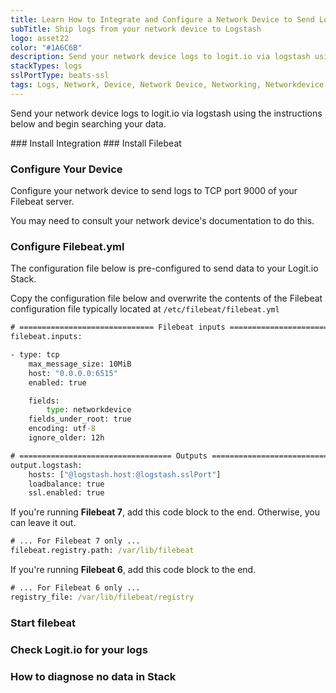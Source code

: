 ```yaml
---
title: Learn How to Integrate and Configure a Network Device to Send Logs
subTitle: Ship logs from your network device to Logstash
logo: asset22
color: "#1A6C6B"
description: Send your network device logs to logit.io via logstash using the instructions below and begin searching your data
stackTypes: logs
sslPortType: beats-ssl
tags: Logs, Network, Device, Network Device, Networking, Networkdevice
---
```


Send your network device logs to logit.io via logstash using the instructions below and begin searching your data.

<Steps>
  ### Install Integration
  <InstallIntegration/>
  ### Install Filebeat

  <InstallFilebeat />

  ### Configure Your Device

  Configure your network device to send logs to TCP port 9000 of your Filebeat server. 

  You may need to consult your network device's documentation to do this.

  ### Configure Filebeat.yml

  The configuration file below is pre-configured to send data to your Logit.io Stack.
          
  Copy the configuration file below and overwrite the contents of the Filebeat configuration file typically located at `/etc/filebeat/filebeat.yml`

  ```cmd copy
  # ============================== Filebeat inputs ===============================
  filebeat.inputs:

  - type: tcp
      max_message_size: 10MiB
      host: "0.0.0.0:6515"
      enabled: true

      fields:
          type: networkdevice
      fields_under_root: true
      encoding: utf-8
      ignore_older: 12h

  # ================================== Outputs ===================================
  output.logstash:
      hosts: ["@logstash.host:@logstash.sslPort"]
      loadbalance: true
      ssl.enabled: true

  ```

  If you're running __Filebeat 7__, add this code block to the end. Otherwise, you can leave it out.

  ```cmd copy
  # ... For Filebeat 7 only ...
  filebeat.registry.path: /var/lib/filebeat
  ```

  If you're running __Filebeat 6__, add this code block to the end.

  ```cmd copy
  # ... For Filebeat 6 only ...
  registry_file: /var/lib/filebeat/registry
  ```

  ### Start filebeat

  <StartFilebeat />

  ### Check Logit.io for your logs
  <LaunchStack utmMedium="logs" utmCampaign="filebeat" source="filebeat" />

  ### How to diagnose no data in Stack

  <DiagnoseNoData />
</Steps>
